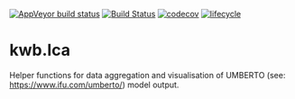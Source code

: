 [![AppVeyor build status](https://ci.appveyor.com/api/projects/status/github/KWB-R/kwb.lca?branch=master&svg=true)](https://ci.appveyor.com/project/KWB-R/kwb-lca/branch/master)
[![Build Status](https://travis-ci.org/KWB-R/kwb.lca.svg?branch=master)](https://travis-ci.org/KWB-R/kwb.lca)
[![codecov](https://codecov.io/github/KWB-R/kwb.lca/branch/master/graphs/badge.svg)](https://codecov.io/github/KWB-R/kwb.lca)
[![lifecycle](https://img.shields.io/badge/lifecycle-experimental-orange.svg)](https://www.tidyverse.org/lifecycle/#experimental)


# kwb.lca
Helper functions for data aggregation and visualisation of UMBERTO (see:
[https://www.ifu.com/umberto/](https://www.ifu.com/umberto/)) model output.
